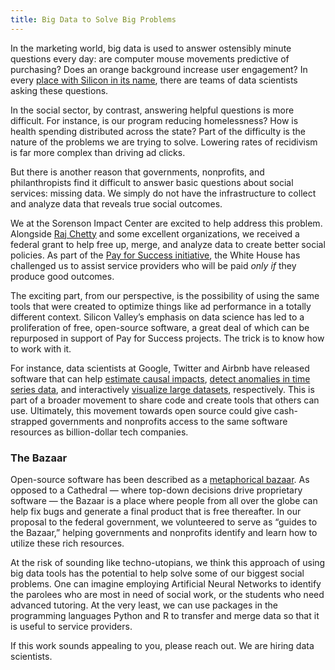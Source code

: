 ```yaml
---
title: Big Data to Solve Big Problems
---
```


In the marketing world, big data is used to answer ostensibly minute questions every day: are computer mouse movements predictive of purchasing? Does an orange background increase user engagement? In every [place with Silicon in its name](https://en.wikipedia.org/wiki/List_of_places_with_%22Silicon%22_names), there are teams of data scientists asking these questions.

In the social sector, by contrast, answering helpful questions is more difficult. For instance, is our program reducing homelessness? How is health spending distributed across the state? Part of the difficulty is the nature of the problems we are trying to solve. Lowering rates of recidivism is far more complex than driving ad clicks.

But there is another reason that governments, nonprofits, and philanthropists find it difficult to answer basic questions about social services: missing data. We simply do not have the infrastructure to collect and analyze data that reveals true social outcomes.

We at the Sorenson Impact Center are excited to help address this problem. Alongside [Raj Chetty](http://news.stanford.edu/2016/10/17/center-poverty-inequality-lead-program-measure-success-social-programs/) and some excellent organizations, we received a federal grant to help free up, merge, and analyze data to create better social policies. As part of the [Pay for Success initiative](https://nationalservice.tumblr.com/post/151761667357/how-data-and-innovation-can-help-people), the White House has challenged us to assist service providers who will be paid *only if* they produce good outcomes.

The exciting part, from our perspective, is the possibility of using the same tools that were created to optimize things like ad performance in a totally different context. Silicon Valley's emphasis on data science has led to a proliferation of free, open-source software, a great deal of which can be repurposed in support of Pay for Success projects. The trick is to know how to work with it.

For instance, data scientists at Google, Twitter and Airbnb have released software that can help [estimate causal impacts](https://google.github.io/CausalImpact/CausalImpact.html), [detect anomalies in time series data](https://github.com/twitter/AnomalyDetection), and interactively [visualize large datasets](https://github.com/airbnb/caravel), respectively. This is part of a broader movement to share code and create tools that others can use. Ultimately, this movement towards open source could give cash-strapped governments and nonprofits access to the same software resources as billion-dollar tech companies.

### The Bazaar
Open-source software has been described as a [metaphorical bazaar](https://en.wikipedia.org/wiki/The_Cathedral_and_the_Bazaar). As opposed to a Cathedral — where top-down decisions drive proprietary software — the Bazaar is a place where people from all over the globe can help fix bugs and generate a final product that is free thereafter. In our proposal to the federal government, we volunteered to serve as "guides to the Bazaar," helping governments and nonprofits identify and learn how to utilize these rich resources.

At the risk of sounding like techno-utopians, we think this approach of using big data tools has the potential to help solve some of our biggest social problems. One can imagine employing Artificial Neural Networks to identify the parolees who are most in need of social work, or the students who need advanced tutoring. At the very least, we can use packages in the programming languages Python and R to transfer and merge data so that it is useful to service providers.

If this work sounds appealing to you, please reach out. We are hiring data scientists.





